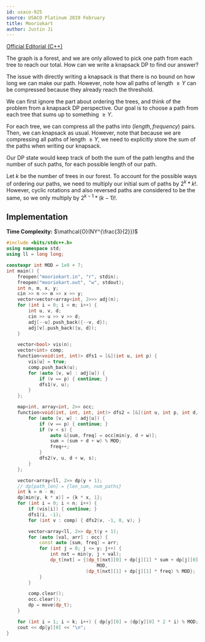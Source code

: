 ```yaml
---
id: usaco-925
source: USACO Platinum 2019 February
title: Mooriokart
author: Justin Ji
---
```


[Official Editorial (C++)](https://usaco.org/current/data/sol_mooriokart_platinum_feb19.html)

<Spoiler title = "Hint 1">

The graph is a forest, and we are only allowed to pick one path from each tree
to reach our total. How can we write a knapsack DP to find our answer?

</Spoiler>

<Spoiler title = "Hint 2">

The issue with directly writing a knapsack is that there is no bound on
how long we can make our path. However, note how all paths of length $\ge Y$ can
be compressed because they already reach the threshold.

</Spoiler>

<Spoiler title = "Explanation">

We can first ignore the part about ordering the trees, and think of the problem
from a knapsack DP perspective. Our goal is to choose a path from each tree that
sums up to something $\ge Y$.

For each tree, we can compress all the paths into $(length, frequency)$ pairs.
Then, we can knapsack as usual. However, note that because we are compressing
all paths of length $\ge Y$, we need to explicitly store the sum of the paths
when writing our knapsack.

Our DP state would keep track of both the sum of the path lengths and
the number of such paths, for each possible length of our path.

Let $k$ be the number of trees in our forest. To account for the possible ways
of ordering our paths, we need to multiply our initial sum of paths by
$2^{k} * k!$. However, cyclic rotations and also reversed paths are considered
to be the same, so we only multiply by $2^{k - 1} * (k - 1)!$.

## Implementation

**Time Complexity:** $\mathcal{O}(NY^{\frac{3}{2}})$

<LanguageSection>
<CPPSection>

```cpp
#include <bits/stdc++.h>
using namespace std;
using ll = long long;

constexpr int MOD = 1e9 + 7;
int main() {
	freopen("mooriokart.in", "r", stdin);
	freopen("mooriokart.out", "w", stdout);
	int n, m, x, y;
	cin >> n >> m >> x >> y;
	vector<vector<array<int, 2>>> adj(n);
	for (int i = 0; i < m; i++) {
		int u, v, d;
		cin >> u >> v >> d;
		adj[--u].push_back({--v, d});
		adj[v].push_back({u, d});
	}

	vector<bool> vis(n);
	vector<int> comp;
	function<void(int, int)> dfs1 = [&](int u, int p) {
		vis[u] = true;
		comp.push_back(u);
		for (auto [v, w] : adj[u]) {
			if (v == p) { continue; }
			dfs1(v, u);
		}
	};

	map<int, array<int, 2>> occ;
	function<void(int, int, int, int)> dfs2 = [&](int u, int p, int d, int s) {
		for (auto [v, w] : adj[u]) {
			if (v == p) { continue; }
			if (v < s) {
				auto &[sum, freq] = occ[min(y, d + w)];
				sum = (sum + d + w) % MOD;
				freq++;
			}
			dfs2(v, u, d + w, s);
		}
	};

	vector<array<ll, 2>> dp(y + 1);
	// dp[path_len] = {len_sum, num_paths}
	int k = n - m;
	dp[min(y, k * x)] = {k * x, 1};
	for (int i = 0; i < n; i++) {
		if (vis[i]) { continue; }
		dfs1(i, -1);
		for (int v : comp) { dfs2(v, -1, 0, v); }

		vector<array<ll, 2>> dp_t(y + 1);
		for (auto [val, arr] : occ) {
			const auto [sum, freq] = arr;
			for (int j = 0; j <= y; j++) {
				int nxt = min(y, j + val);
				dp_t[nxt] = {(dp_t[nxt][0] + dp[j][1] * sum + dp[j][0] * freq) %
				                 MOD,
				             (dp_t[nxt][1] + dp[j][1] * freq) % MOD};
			}
		}

		comp.clear();
		occ.clear();
		dp = move(dp_t);
	}

	for (int i = 1; i < k; i++) { dp[y][0] = (dp[y][0] * 2 * i) % MOD; }
	cout << dp[y][0] << "\n";
}
```

</CPPSection>
</LanguageSection>

</Spoiler>
